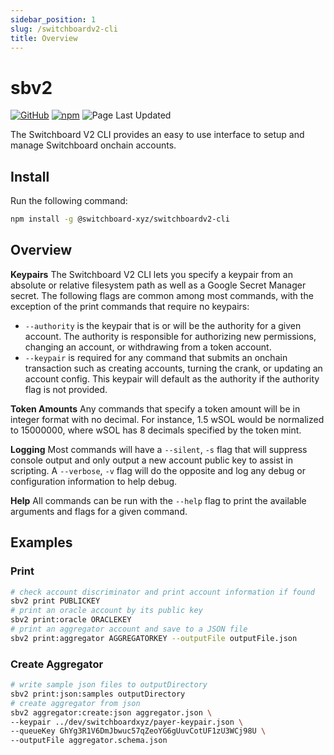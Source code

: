 ```yaml
---
sidebar_position: 1
slug: /switchboardv2-cli
title: Overview
---
```


# sbv2

<!--- https://badgen.net/npm/v/@switchboard-xyz/switchboardv2-cli --->

<!---  [![GitHub last commit](https://img.shields.io/github/last-commit/switchboard-xyz/switchboardv2-cli)](https://github.com/switchboard-xyz/switchboardv2-cli/commit/) --->

[![GitHub](https://img.shields.io/badge/--181717?logo=github&logoColor=ffffff)](https://github.com/switchboard-xyz/switchboardv2-cli) [![npm](https://img.shields.io/npm/v/@switchboard-xyz/switchboardv2-cli)](https://www.npmjs.com/package/@switchboard-xyz/switchboardv2-cli) ![Page Last Updated](./page-last-updated.svg)

The Switchboard V2 CLI provides an easy to use interface to setup and manage Switchboard onchain accounts.

## Install

Run the following command:

```bash npm2yarn
npm install -g @switchboard-xyz/switchboardv2-cli
```

## Overview

**Keypairs** The Switchboard V2 CLI lets you specify a keypair from an absolute or relative filesystem path as well as a Google Secret Manager secret. The following flags are common among most commands, with the exception of the print commands that require no keypairs:

- `--authority` is the keypair that is or will be the authority for a given account. The authority is responsible for authorizing new permissions, changing an account, or withdrawing from a token account.
- `--keypair` is required for any command that submits an onchain transaction such as creating accounts, turning the crank, or updating an account config. This keypair will default as the authority if the authority flag is not provided.

**Token Amounts**
Any commands that specify a token amount will be in integer format with no decimal. For instance, 1.5 wSOL would be normalized to 15000000, where wSOL has 8 decimals specified by the token mint.

**Logging** Most commands will have a `--silent`, `-s` flag that will suppress console output and only output a new account public key to assist in scripting. A `--verbose`, `-v` flag will do the opposite and log any debug or configuration information to help debug.

**Help** All commands can be run with the `--help` flag to print the available arguments and flags for a given command.

## Examples

### Print

```bash
# check account discriminator and print account information if found
sbv2 print PUBLICKEY
# print an oracle account by its public key
sbv2 print:oracle ORACLEKEY
# print an aggregator account and save to a JSON file
sbv2 print:aggregator AGGREGATORKEY --outputFile outputFile.json
```

### Create Aggregator

```bash
# write sample json files to outputDirectory
sbv2 print:json:samples outputDirectory
# create aggregator from json
sbv2 aggregator:create:json aggregator.json \
--keypair ../dev/switchboardxyz/payer-keypair.json \
--queueKey GhYg3R1V6DmJbwuc57qZeoYG6gUuvCotUF1zU3WCj98U \
--outputFile aggregator.schema.json
```

<!-- ### Create Oracle

### Create Queue

#### Permit an Aggregator

### Create Queue from JSON

#### Adding Aggregators -->
